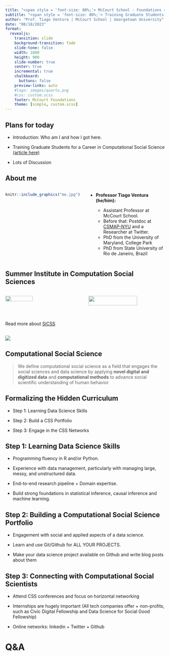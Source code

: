 ```yaml
---
title: "<span style = 'font-size: 80%;'> McCourt School - Foundations </span>"
subtitle: "<span style = 'font-size: 80%;'> Training Graduate Students for a Career in Computational Social Science </span>"
author: "Prof. Tiago Ventura | McCourt School | Georgetown University"
date: "08/18/2023"
format:
  revealjs: 
    transition: slide
    background-transition: fade
    slide-tone: false
    width: 1600
    height: 900
    slide-number: true
    center: true
    incremental: true
    chalkboard: 
      buttons: false
    preview-links: auto
    #logo: images/quarto.png
    #css: custom.scss
    footer: McCourt Foundations
    theme: [simple, custom.scss]
---
```


## Plans for today 

- Introduction: Who am I and how I got here.

- Training Graduate Students for a Career in Computational Social Science [(article here)](https://osf.io/preprints/socarxiv/kgjn2/)

- Lots of Discussion

## About me

::: columns
::: {.column width="50%"}


```r
knitr::include_graphics("me.jpg") 
```
:::


::: {.column width="50%"}

::: incremental

- **Professor Tiago Ventura (he/him):**

    -   Assistant Professor at McCourt School.
    -   Before that: Postdoc at [CSMAP-NYU](https://csmapnyu.org/) and a Researcher at Twitter.
    -   PhD from the University of Maryland, College Park
    -   PhD from State University of Rio de Janeiro, Brazil


:::
:::
:::

## Summer Institute in Computation Social Sciences

::: columns

::: {.column width="50%"}
![](sicss2.jpeg){fig-align="center" width=60%}
:::

::: {.column width="50%"}
![](sicss.jpeg){width=80%}
:::
:::

<br>

:::aside
Read more about [SICSS](https://sicss.io/)
:::

## {#slide3-id data-menu-title="Article"}

![](css.png){fig-align="center"}

## Computational Social Science


> We define [computational social science]{.red} as a field that engages the social sciences and data science by applying **novel digital and digitized data** and **computational methods** to advance social scientific understanding of human behavior


## Formalizing the Hidden Curriculum


  - Step 1: Learning Data Science Skills

  - Step 2: Build a CSS Portfolio

  - Step 3: Engage in the CSS Networks



## Step 1: Learning Data Science Skills

::: incremental

- Programming fluency in R and/or Python.

- Experience with data management, particularly with managing large, messy, and unstructured data.

- End-to-end research pipeline + Domain expertise.

- Build strong foundations in statistical inference, causal inference and machine learning. 

:::

## Step 2: Building a Computational Social Science Portfolio

::: incremental

- Engagement with social and applied aspects of a data science.

- Learn and use Git/Github for ALL YOUR PROJECTS. 

- Make your data science project available on Github and write blog posts about them

:::



## Step 3: Connecting with Computational Social Scientists

::: incremental

- Attend CSS conferences and focus on horizontal networking

- Internships are hugely important (All tech companies offer + non-profits, such as Civic Digital Fellowship and Data Science for Social Good Fellowship) 

- Online networks: linkedin + Twitter + Github

:::

# Q&A {background-color="#447099"}

